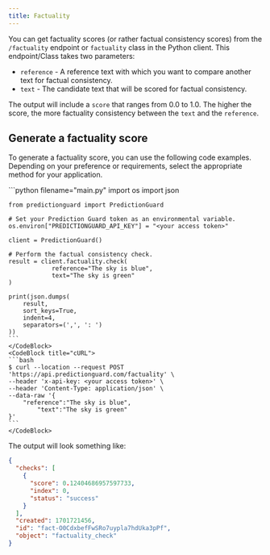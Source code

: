 ```yaml
---
title: Factuality
---
```


You can get factuality scores (or rather factual consistency scores) from the `/factuality` endpoint or `factuality` class in the Python client. This endpoint/Class takes two parameters:

- `reference` - A reference text with which you want to compare another text for factual consistency.
- `text` - The candidate text that will be scored for factual consistency.

The output will include a `score` that ranges from 0.0 to 1.0. The higher the score, the more factuality consistency between the `text` and the `reference`.

## Generate a factuality score

To generate a factuality score, you can use the following code examples. Depending on your preference or requirements, select the appropriate method for your application.

<CodeBlocks>
    <CodeBlock title="Python">
    ```python filename="main.py"
    import os
    import json

    from predictionguard import PredictionGuard

    # Set your Prediction Guard token as an environmental variable.
    os.environ["PREDICTIONGUARD_API_KEY"] = "<your access token>"
    
    client = PredictionGuard()

    # Perform the factual consistency check.
    result = client.factuality.check(
        		reference="The sky is blue",
        		text="The sky is green"
    )

    print(json.dumps(
        result,
        sort_keys=True,
        indent=4,
        separators=(',', ': ')
    ))
    ```
    </CodeBlock>
    <CodeBlock title="cURL">
    ```bash
    $ curl --location --request POST 'https://api.predictionguard.com/factuality' \
    --header 'x-api-key: <your access token>' \
    --header 'Content-Type: application/json' \
    --data-raw '{
        "reference":"The sky is blue",
    		"text":"The sky is green"
    }'
    ```
    </CodeBlock>

</CodeBlocks>

The output will look something like:

```json
{
  "checks": [
    {
      "score": 0.12404686957597733,
      "index": 0,
      "status": "success"
    }
  ],
  "created": 1701721456,
  "id": "fact-O0CdxbefFwSRo7uypla7hdUka3pPf",
  "object": "factuality_check"
}
```
